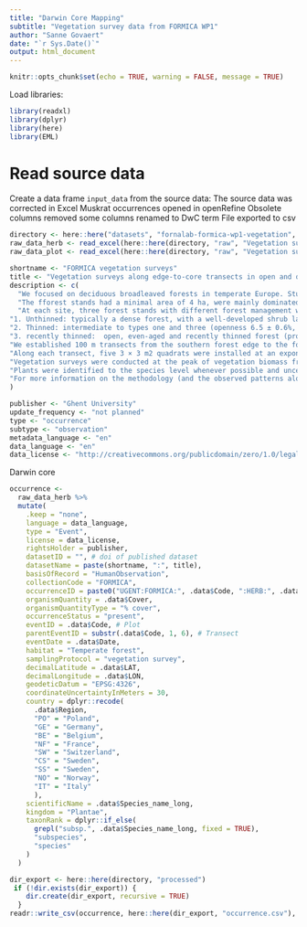 ```yaml
---
title: "Darwin Core Mapping"
subtitle: "Vegetation survey data from FORMICA WP1"
author: "Sanne Govaert"
date: "`r Sys.Date()`"
output: html_document
---
```


```r
knitr::opts_chunk$set(echo = TRUE, warning = FALSE, message = TRUE)
```

Load libraries:

```r
library(readxl)
library(dplyr)
library(here)
library(EML)
```

# Read source data

Create a data frame `input_data` from the source data:
The source data was corrected in Excel
Muskrat occurrences opened in openRefine
Obsolete columns removed
some columns renamed to DwC term
File exported to csv


```r
directory <- here::here("datasets", "fornalab-formica-wp1-vegetation", "data")
raw_data_herb <- read_excel(here::here(directory, "raw", "Vegetation survey_version36.xlsx"), sheet = "Herb")
raw_data_plot <- read_excel(here::here(directory, "raw", "Vegetation survey_version36.xlsx"), sheet = "Plot characteristics")
```
```r
shortname <- "FORMICA vegetation surveys"
title <- "Vegetation surveys along edge-to-core transects in open and dense forests in the framework of the FORMICA project"
description <- c(
  "We focused on deciduous broadleaved forests in temperate Europe. Study sites are situated in typical European fragmented landscapes, with forest patches surrounded by a matrix of arable fields and grasslands. Forest stands were selected across nine regions along a latitudinal gradient from Italy to Norway to capture as much of the macroclimatic variation across Europe as possible. In the south, middle and north of this latitudinal gradient, more specifically in Italy, Belgium and Norway, an elevational gradient with three levels (low, medium and high) was included to capture macroclimatic variation caused by elevation. A total of 15 sites were thus selected: six regions without an elevational gradient and three regions with three levels of elevation.",
  "The fforest stands had a minimal area of 4 ha, were mainly dominated by oaks (Quercus robur, Quercus petraea, and Quercus cerris), Fagus sylvatica, Betula pubescens, Populus tremula, Ulmus glabra, Alnus incana and Carpinus betulus. All sites had the same type of land-use history (ancient forest) and intermediate soil moisture (mesic).",
  "At each site, three forest stands with different forest management were selected:", 
"1. Unthinned: typically a dense forest, with a well-developed shrub layer, high basal area (mean ± SE was here 28.8 ± 1.5 m2/ha) and high canopy cover (openness 5.8 ± 0.6%, mean of three densitometer measurements), and not thinned for at least 10 years and mostly >30 years) ago,",
"2. Thinned: intermediate to types one and three (openness 6.5 ± 0.6%, basal area 31.4 ± 1.9 m2/ha); even-aged and regularly thinned, but not recently (probably 5–10 years ago).",
"3. recently thinned:  open, even-aged and recently thinned forest (probably within 4 years of sampling), indicated by the presence of cut tree stumps, and characterized by the absence of a shrub and subdominant tree layer, with low basal area (21.6 ± 1.3 m2/ha) and low canopy cover (mean openness 14.8 ± 2.1%)",
"We established 100 m transects from the southern forest edge to the forest interior of each forest stand at each site. We thus established 45 transects in total (15 sites × 3 management types). The transect started at the hypothetical line of tree stems at the edge of the forest stand (0 m). These edges are outer edges, bordering a matrix of agricultural land and were created by ancient deforestations. The transect was installed perpendicular to the edge and at least 100 m from any another edge.",
"Along each transect, five 3 × 3 m2 quadrats were installed at an exponentially increasing distance from the forest edge because of the exponential change in microclimatic condition close to the edge, resulting in a total of 225 plots. The centres of the plots were thus at distances of 1.5, 4.5, 12.5, 35.5 and 99.5 m from the edge.",
"Vegetation surveys were conducted at the peak of vegetation biomass from May until early July 2018, depending on the regional phenology. All vascular plant species were identified and their percentage ground cover visually estimated by teams of two persons. The herb layer included all vascular species, both woody plants smaller than 1 m and non-woody plants, as well as lianas.",
"Plants were identified to the species level whenever possible and uncertain identifications were photographed and checked with specialists in the field.",
"For more information on the methodology (and the observed patterns along the edge to core gradients), see Govaert et al., 2019."
)
```


```r
publisher <- "Ghent University"
update_frequency <- "not planned"
type <- "occurrence"
subtype <- "observation"
metadata_language <- "en"
data_language <- "en"
data_license <- "http://creativecommons.org/publicdomain/zero/1.0/legalcode"
```

Darwin core

```r
occurrence <-
  raw_data_herb %>% 
  mutate(
    .keep = "none",
    language = data_language,
    type = "Event",
    license = data_license, 
    rightsHolder = publisher,
    datasetID = "", # doi of published dataset
    datasetName = paste(shortname, ":", title),
    basisOfRecord = "HumanObservation",
    collectionCode = "FORMICA",
    occurrenceID = paste0("UGENT:FORMICA:", .data$Code, ":HERB:", .data$Species_name_long), # Nog aan te passen
    organismQuantity = .data$Cover,
    organismQuantityType = "% cover",
    occurrenceStatus = "present",
    eventID = .data$Code, # Plot
    parentEventID = substr(.data$Code, 1, 6), # Transect
    eventDate = .data$Date,
    habitat = "Temperate forest",
    samplingProtocol = "vegetation survey",
    decimalLatitude = .data$LAT,
    decimalLongitude = .data$LON,
    geodeticDatum = "EPSG:4326",
    coordinateUncertaintyInMeters = 30,
    country = dplyr::recode(
      .data$Region,
      "PO" = "Poland",
      "GE" = "Germany",
      "BE" = "Belgium",
      "NF" = "France",
      "SW" = "Switzerland",
      "CS" = "Sweden",
      "SS" = "Sweden",
      "NO" = "Norway",
      "IT" = "Italy"
      ),
    scientificName = .data$Species_name_long,
    kingdom = "Plantae",
    taxonRank = dplyr::if_else(
      grepl("subsp.", .data$Species_name_long, fixed = TRUE), 
      "subspecies",
      "species"
    )
  )
```

```r
dir_export <- here::here(directory, "processed")
 if (!dir.exists(dir_export)) {
    dir.create(dir_export, recursive = TRUE)
  }
readr::write_csv(occurrence, here::here(dir_export, "occurrence.csv"), na = "")
```
